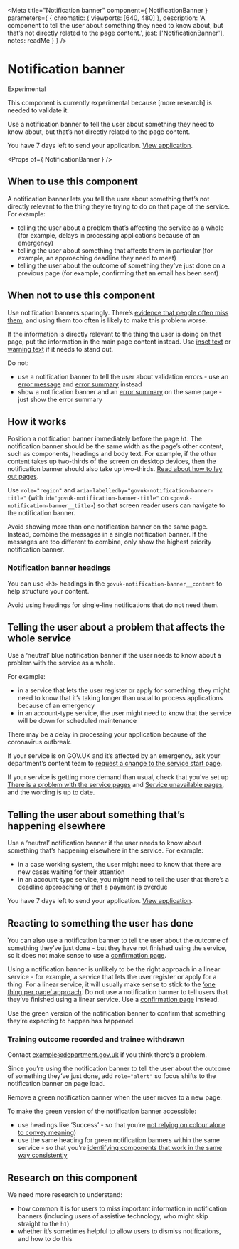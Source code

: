 
<Meta
  title="Notification banner"
  component={ NotificationBanner }
  parameters={ {
    chromatic: { viewports: [640, 480] },
    description: 'A component to tell the user about something they need to know about, but that’s not directly related to the page content.',
    jest: ['NotificationBanner'],
    notes: readMe
  } }
/>

# Notification banner

<div>
  <Tag>Experimental</Tag>
  <p>This component is currently experimental because [more research] is needed to validate it.</p>
</div>

Use a notification banner to tell the user about something they need to know about, but that’s not directly related to the page content.

<Preview withToolbar>
  <Story name="NotificationBanner">
    <NotificationBanner>
      <p class="govuk-notification-banner__heading">
        You have 7 days left to send your application. <a class="govuk-notification-banner__link" href="#">View application</a>.
      </p>
    </NotificationBanner>
  </Story>
</Preview>

<Props of={ NotificationBanner } />


## When to use this component

A notification banner lets you tell the user about something that’s not directly relevant to the thing they’re trying to do on that page of the service. For example:

- telling the user about a problem that’s affecting the service as a whole (for example, delays in processing applications because of an emergency)
- telling the user about something that affects them in particular (for example, an approaching deadline they need to meet)
- telling the user about the outcome of something they’ve just done on a previous page (for example, confirming that an email has been sent)


## When not to use this component

Use notification banners sparingly. There’s [evidence that people often miss them], and using them too often is likely to make this problem worse.

If the information is directly relevant to the thing the user is doing on that page, put the information in the main page content instead. Use [inset text] or [warning text] if it needs to stand out.

Do not:

- use a notification banner to tell the user about validation errors - use an [error message] and [error summary] instead
- show a notification banner and an [error summary] on the same page - just show the error summary


## How it works

Position a notification banner immediately before the page `h1`. The notification banner should be the same width as the page’s other content, such as components, headings and body text. For example, if the other content takes up two-thirds of the screen on desktop devices, then the notification banner should also take up two-thirds. [Read about how to lay out pages].

Use `role="region"` and `aria-labelledby="govuk-notification-banner-title"` (with `id="govuk-notification-banner-title"` on `<govuk-notification-banner__title>`) so that screen reader users can navigate to the notification banner.

Avoid showing more than one notification banner on the same page. Instead, combine the messages in a single notification banner. If the messages are too different to combine, only show the highest priority notification banner.


### Notification banner headings

You can use `<h3>` headings in the `govuk-notification-banner__content` to help structure your content.

Avoid using headings for single-line notifications that do not need them.


## Telling the user about a problem that affects the whole service

Use a ‘neutral’ blue notification banner if the user needs to know about a problem with the service as a whole.

For example:

- in a service that lets the user register or apply for something, they might need to know that it’s taking longer than usual to process applications because of an emergency
- in an account-type service, the user might need to know that the service will be down for scheduled maintenance

<Preview>
  <Story name="Standard">
    <NotificationBanner>There may be a delay in processing your application because of the coronavirus outbreak.</NotificationBanner>
  </Story>
</Preview>

If your service is on GOV.UK and it’s affected by an emergency, ask your department’s content team to [request a change to the service start page].

If your service is getting more demand than usual, check that you’ve set up [There is a problem with the service pages] and [Service unavailable pages], and the wording is up to date.


## Telling the user about something that’s happening elsewhere

Use a ‘neutral’ notification banner if the user needs to know about something that’s happening elsewhere in the service. For example:

- in a case working system, the user might need to know that there are new cases waiting for their attention
- in an account-type service, you might need to tell the user that there’s a deadline approaching or that a payment is overdue

<Preview>
  <Story name="Neutral">
    <NotificationBanner>
      <p class="govuk-notification-banner__heading">
        You have 7 days left to send your application. <a class="govuk-notification-banner__link" href="#">View application</a>.
      </p>
    </NotificationBanner>
  </Story>
</Preview>


## Reacting to something the user has done

You can also use a notification banner to tell the user about the outcome of something they’ve just done - but they have not finished using the service, so it does not make sense to use a [confirmation page].

Using a notification banner is unlikely to be the right approach in a linear service - for example, a service that lets the user register or apply for a thing. For a linear service, it will usually make sense to stick to the [‘one thing per page’ approach]. Do not use a notification banner to tell users that they’ve finished using a linear service. Use a [confirmation page] instead.

Use the green version of the notification banner to confirm that something they’re expecting to happen has happened.

<Preview>
  <Story name="Success">
    <NotificationBanner type="success">
      <h3 class="govuk-notification-banner__heading">
        Training outcome recorded and trainee withdrawn
      </h3>
      <p class="govuk-body">Contact <a class="govuk-notification-banner__link" href="#">example@department.gov.uk</a> if you think there’s a problem.</p>
    </NotificationBanner>
  </Story>
</Preview>

Since you’re using the notification banner to tell the user about the outcome of something they’ve just done, add `role="alert"` so focus shifts to the notification banner on page load.

Remove a green notification banner when the user moves to a new page.

To make the green version of the notification banner accessible:

- use headings like ‘Success’ - so that you’re [not relying on colour alone to convey meaning])
- use the same heading for green notification banners within the same service - so that you’re [identifying components that work in the same way consistently]


<h2 id="research-on-this-component">Research on this component</h2>

We need more research to understand:

- how common it is for users to miss important information in notification banners (including users of assistive technology, who might skip straight to the `h1`)
- whether it’s sometimes helpful to allow users to dismiss notifications, and how to do this


[more research]: #research-on-this-component
[evidence that people often miss them]: https://www.nngroup.com/articles/banner-blindness-old-and-new-findings/
[inset text]: https://design-system.service.gov.uk/components/inset-text/
[warning text]: https://design-system.service.gov.uk/components/warning-text/
[error message]: https://design-system.service.gov.uk/components/error-message/
[error summary]: https://design-system.service.gov.uk/components/error-summary/
[Read about how to lay out pages]: https://design-system.service.gov.uk/styles/layout/
[request a change to the service start page]: https://www.gov.uk/guidance/contact-the-government-digital-service/request-a-thing#change-govuk-content
[There is a problem with the service pages]: https://design-system.service.gov.uk/patterns/problem-with-the-service-pages/
[Service unavailable pages]: https://design-system.service.gov.uk/patterns/service-unavailable-pages/
[confirmation page]: https://design-system.service.gov.uk/patterns/confirmation-pages/
[‘one thing per page’ approach]: https://www.gov.uk/service-manual/design/form-structure
[not relying on colour alone to convey meaning]: https://www.w3.org/WAI/WCAG21/Understanding/use-of-color.html
[identifying components that work in the same way consistently]: https://www.w3.org/WAI/WCAG21/Understanding/consistent-identification
